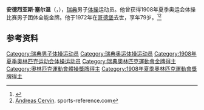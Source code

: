 {{NoteTA|G1=Sports}}
'''安德烈亚斯·塞尔温'''（{{lang-sv|Andreas Cervin}}，{{bd|1888年|10月31日|1972年|2月14日}}），[[瑞典|瑞典]]男子[[体操|体操]]运动员。他曾获得1908年夏季奥运会体操比赛男子团体全能金牌。他于1972年在[[哥德堡|哥德堡]]去世，享年79岁。<ref>{{Cite web|title=Andreas CERVIN|url=https://www.olympic.org/andreas-cervin|accessdate=2021-03-21|work=International Olympic Committee|archive-date=2020-08-14|archive-url=https://web.archive.org/web/20200814114835/https://www.olympic.org/andreas-cervin|dead-url=no}}</ref><ref name=sr>[https://web.archive.org/web/20200417204456/https://www.sports-reference.com/olympics/athletes/ce/andreas-cervin-1.html Andreas Cervin]. sports-reference.com</ref>

== 参考资料 ==
{{reflist}}
{{奥林匹克运动会体操比赛男子团体全能冠军|1908}}
{{Authority control}}
{{DEFAULTSORT:Cervin, Andreas}}
[[Category:瑞典男子体操运动员|Category:瑞典男子体操运动员]]
[[Category:瑞典奥运体操运动员|Category:瑞典奥运体操运动员]]
[[Category:1908年夏季奥林匹克运动会体操运动员|Category:1908年夏季奥林匹克运动会体操运动员]]
[[Category:瑞典奧林匹克運動會金牌得主|Category:瑞典奧林匹克運動會金牌得主]]
[[Category:奧林匹克運動會體操獎牌得主|Category:奧林匹克運動會體操獎牌得主]]
[[Category:1908年夏季奧林匹克運動會獎牌得主|Category:1908年夏季奧林匹克運動會獎牌得主]]
